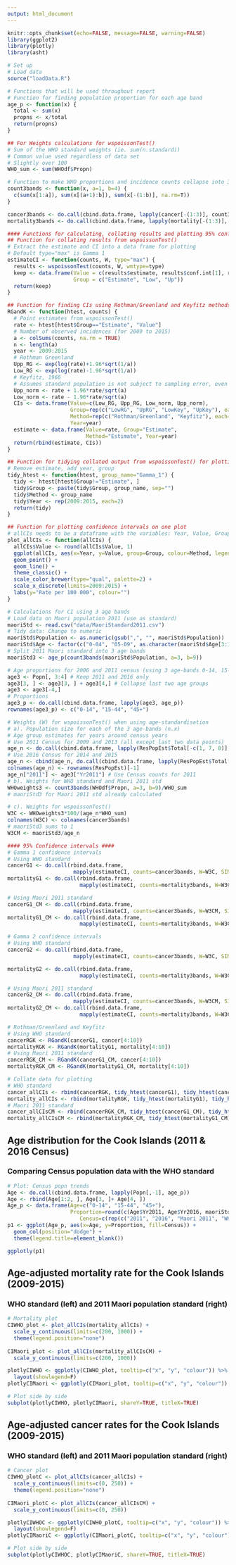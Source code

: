 ```yaml
---
output: html_document
---
```


```r
knitr::opts_chunk$set(echo=FALSE, message=FALSE, warning=FALSE)
library(ggplot2)
library(plotly)
library(asht)
```

```r
# Set up 
# Load data
source("loadData.R")

# Functions that will be used throughout report
# Function for finding population proportion for each age band
age_p <- function(x) {
  total <- sum(x)
  propns <- x/total
  return(propns)
}

## For Weights calculations for wspoissonTest() 
# Sum of the WHO standard weights (ie. sum(n.standard))
# Common value used regardless of data set
# Slightly over 100
WHO_sum <- sum(WHOdf$Propn)

# Function to make WHO proportions and incidence counts collapse into 3 age-bands
count3bands <- function(x, a=1, b=4) {
  c(sum(x[1:a]), sum(x[(a+1):b]), sum(x[-(1:b)], na.rm=T))
}

cancer3bands <- do.call(cbind.data.frame, lapply(cancer[-(1:3)], count3bands))
mortality3bands <- do.call(cbind.data.frame, lapply(mortality[-(1:3)], count3bands, a=3, b=6))

#### Functions for calculating, collating results and plotting 95% confidence intervals
## Function for collating results from wspoissonTest() 
# Extract the estimate and CI into a data frame for plotting
# Default type="max" is Gamma 1
estimateCI <- function(counts, W, type="max") {
  results <- wspoissonTest(counts, W, wmtype=type)
  keep <- data.frame(Value = c(results$estimate, results$conf.int[1], results$conf.int[2])*100000,
                     Group = c("Estimate", "Low", "Up"))
  return(keep)
}

## Function for finding CIs using Rothman/Greenland and Keyfitz methods 
RGandK <- function(htest, counts) {
  # Point estimates from wspoissonTest()
  rate <- htest[htest$Group=="Estimate", "Value"]
  # Number of observed incidences (for 2009 to 2015)
  a <- colSums(counts, na.rm = TRUE)
  n <- length(a)
  year <- 2009:2015
  # Rothman Greenland
  Upp_RG <- exp(log(rate)+1.96*sqrt(1/a))
  Low_RG <- exp(log(rate)-1.96*sqrt(1/a))
  # Keyfitz, 1966 
  # Assumes standard population is not subject to sampling error, even if directly standardised.
  Upp_norm <- rate + 1.96*rate/sqrt(a)
  Low_norm <- rate - 1.96*rate/sqrt(a)
  CIs <- data.frame(Value=c(Low_RG, Upp_RG, Low_norm, Upp_norm), 
                    Group=rep(c("LowRG", "UpRG", "LowKey", "UpKey"), each=n), 
                    Method=rep(c("Rothman/Greenland", "Keyfitz"), each=2*n),
                    Year=year)
  estimate <- data.frame(Value=rate, Group="Estimate", 
                         Method="Estimate", Year=year)
  return(rbind(estimate, CIs))
}

## Function for tidying collated output from wspoissonTest() for plotting
# Remove estimate, add year, group
tidy_htest <- function(htest, group_name="Gamma_1") {
  tidy <- htest[htest$Group!="Estimate", ]
  tidy$Group <- paste(tidy$Group, group_name, sep="")
  tidy$Method <- group_name
  tidy$Year <- rep(2009:2015, each=2)
  return(tidy)
}

## Function for plotting confidence intervals on one plot
# allCIs needs to be a dataframe with the variables: Year, Value, Group, Method
plot_allCIs <- function(allCIs) {
  allCIs$Value <- round(allCIs$Value, 1)
  ggplot(allCIs, aes(x=Year, y=Value, group=Group, colour=Method, legendgroup=Method)) +
  geom_point() +
  geom_line() +
  theme_classic() +
  scale_color_brewer(type="qual", palette=2) +
  scale_x_discrete(limits=2009:2015) +
  labs(y="Rate per 100 000", colour="")
}

# Calculations for CI using 3 age bands
# Load data on Maori population 2011 (use as standard)
maoriStd <- read.csv("data/MaoriStandard2011.csv")
# Tidy data: Change to numeric
maoriStd$Population <- as.numeric(gsub(",", "", maoriStd$Population))
maoriStd$Age <- factor(c("0-04", "05-09", as.character(maoriStd$Age[3:18])))
# Split 2011 Maori standard into 3 age bands
maoriStd3 <- age_p(count3bands(maoriStd$Population, a=3, b=9))

# Age proportions for 2006 and 2011 census (using 3 age-bands 0-14, 15-44, 45+) 
age3 <- Popn[, 3:4] # Keep 2011 and 2016 only
age3[3, ] <- age3[3, ] + age3[4,] # Collapse last two age groups
age3 <- age3[-4,]
# Proportions
age3_p <- do.call(cbind.data.frame, lapply(age3, age_p))
rownames(age3_p) <- c("0-14", "15-44", "45+")

# Weights (W) for wspoissonTest() when using age-standardisation
# a). Population size for each of the 3 age-bands (n.x)
# Age group estimates for years around census years
# Use 2011 Census for 2009 and 2013 (all except last two data points)
age_n <- do.call(cbind.data.frame, lapply(ResPopEst$Total[-c(1, 7, 8)], function(x) x*age3_p$Yr2011))
# Use 2016 Census for 2014 and 2015
age_n <- cbind(age_n, do.call(cbind.data.frame, lapply(ResPopEst$Total[c(7, 8)], function(x) x*age3_p$Yr2016)))
colnames(age_n) <- rownames(ResPopEst)[-1]
age_n["2011"] <- age3["Yr2011"] # Use Census counts for 2011
# b). Weights for WHO standard and Maori 2011 std
WHOweights3 <- count3bands(WHOdf$Propn, a=3, b=9)/WHO_sum
# maoriStd3 for Maori 2011 std already calculated

# c). Weights for wspoissonTest()
W3C <- WHOweights3*100/(age_n*WHO_sum)
colnames(W3C) <- colnames(cancer3bands)
# maoriStd3 sums to 1
W3CM <- maoriStd3/age_n

#### 95% Confidence intervals ####
# Gamma 1 confidence intervals
# Using WHO standard
cancerG1 <- do.call(rbind.data.frame, 
                     mapply(estimateCI, counts=cancer3bands, W=W3C, SIMPLIFY=FALSE))
mortalityG1 <- do.call(rbind.data.frame, 
                       mapply(estimateCI, counts=mortality3bands, W=W3C, SIMPLIFY=FALSE))

# Using Maori 2011 standard
cancerG1_CM <- do.call(rbind.data.frame, 
                     mapply(estimateCI, counts=cancer3bands, W=W3CM, SIMPLIFY=FALSE))
mortalityG1_CM <- do.call(rbind.data.frame, 
                       mapply(estimateCI, counts=mortality3bands, W=W3CM, SIMPLIFY=FALSE))

# Gamma 2 confidence intervals 
# Using WHO standard
cancerG2 <- do.call(rbind.data.frame, 
                     mapply(estimateCI, counts=cancer3bands, W=W3C, SIMPLIFY=FALSE, type="tcz"))

mortalityG2 <- do.call(rbind.data.frame, 
                       mapply(estimateCI, counts=mortality3bands, W=W3C, SIMPLIFY=FALSE, type="tcz"))

# Using Maori 2011 standard
cancerG2_CM <- do.call(rbind.data.frame, 
                     mapply(estimateCI, counts=cancer3bands, W=W3CM, SIMPLIFY=FALSE, type="tcz"))
mortalityG2_CM <- do.call(rbind.data.frame, 
                       mapply(estimateCI, counts=mortality3bands, W=W3CM, SIMPLIFY=FALSE, type="tcz"))

# Rothman/Greenland and Keyfitz
# Using WHO standard
cancerRGK <- RGandK(cancerG1, cancer[4:10])
mortalityRGK <- RGandK(mortalityG1, mortality[4:10])
# Using Maori 2011 standard
cancerRGK_CM <- RGandK(cancerG1_CM, cancer[4:10])
mortalityRGK_CM <- RGandK(mortalityG1_CM, mortality[4:10])

# Collate data for plotting
# WHO standard
cancer_allCIs <- rbind(cancerRGK, tidy_htest(cancerG1), tidy_htest(cancerG2, "Gamma_2"))
mortality_allCIs <- rbind(mortalityRGK, tidy_htest(mortalityG1), tidy_htest(mortalityG2, "Gamma_2"))
# Maori 2011 standard
cancer_allCIsCM <- rbind(cancerRGK_CM, tidy_htest(cancerG1_CM), tidy_htest(cancerG2_CM, "Gamma_2"))
mortality_allCIsCM <- rbind(mortalityRGK_CM, tidy_htest(mortalityG1_CM), tidy_htest(mortalityG2_CM, "Gamma_2"))
```

## Age distribution for the Cook Islands (2011 & 2016 Census)
### Comparing Census population data with the WHO standard

```r
# Plot: Census popn trends
Age <- do.call(cbind.data.frame, lapply(Popn[,-1], age_p)) 
Age <- rbind(Age[1:2, ], Age[3, ]+ Age[4, ])
Age_p <- data.frame(Age=c("0-14", "15-44", "45+"), 
                    Proportion=round(c(Age$Yr2011, Age$Yr2016, maoriStd3, WHOweights3), 3),
                       Census=c(rep(c("2011", "2016", "Maori 2011", "WHO"), each=3)))
p1 <- ggplot(Age_p, aes(x=Age, y=Proportion, fill=Census)) +
  geom_col(position="dodge") +
  theme(legend.title=element_blank())

ggplotly(p1)
```

## Age-adjusted mortality rate for the Cook Islands (2009-2015)
### WHO standard (left) and 2011 Maori population standard (right)

```r
# Mortality plot
CIWHO_plot <- plot_allCIs(mortality_allCIs) +
  scale_y_continuous(limits=c(200, 1000)) +
  theme(legend.position="none")
  
CIMaori_plot <- plot_allCIs(mortality_allCIsCM) +
  scale_y_continuous(limits=c(200, 1000)) 

plotlyCIWHO <- ggplotly(CIWHO_plot, tooltip=c("x", "y", "colour")) %>% 
  layout(showlegend=F)
plotlyCIMaori <- ggplotly(CIMaori_plot, tooltip=c("x", "y", "colour")) 

# Plot side by side
subplot(plotlyCIWHO, plotlyCIMaori, shareY=TRUE, titleX=TRUE) 

```

## Age-adjusted cancer rates for the Cook Islands (2009-2015)
### WHO standard (left) and 2011 Maori population standard (right)

```r
# Cancer plot
CIWHO_plotC <- plot_allCIs(cancer_allCIs) +
  scale_y_continuous(limits=c(0, 250)) +
  theme(legend.position="none")
  
CIMaori_plotC <- plot_allCIs(cancer_allCIsCM) +
  scale_y_continuous(limits=c(0, 250)) 

plotlyCIWHOC <- ggplotly(CIWHO_plotC, tooltip=c("x", "y", "colour")) %>% 
  layout(showlegend=F)
plotlyCIMaoriC <- ggplotly(CIMaori_plotC, tooltip=c("x", "y", "colour")) 

# Plot side by side
subplot(plotlyCIWHOC, plotlyCIMaoriC, shareY=TRUE, titleX=TRUE) 

```
